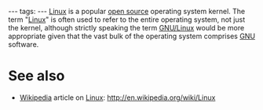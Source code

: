 ---
tags:
---
[[Linux]] is a popular [[open source]] operating system kernel. The term "[[Linux]]" is often used to refer to the entire operating system, not just the kernel, although strictly speaking the term [[GNU/Linux]] would be more appropriate given that the vast bulk of the operating system comprises [[GNU]] software.

= See also =

* [[Wikipedia]] article on [[Linux]]: http://en.wikipedia.org/wiki/Linux
